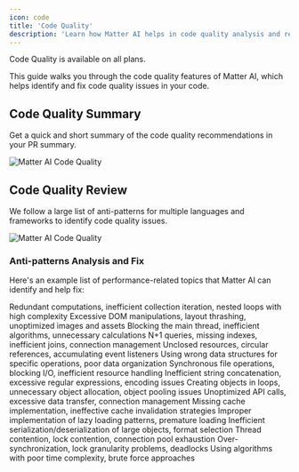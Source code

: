 ```yaml
---
icon: code
title: 'Code Quality'
description: 'Learn how Matter AI helps in code quality analysis and recommendations'
---
```


<Note>
Code Quality is available on all plans.
</Note>

This guide walks you through the code quality features of Matter AI, which helps identify and fix code quality issues in your code.

## Code Quality Summary

Get a quick and short summary of the code quality recommendations in your PR summary.

<Frame>
<img
  className="block"
  src="/images/features/quality-summary.png"
  alt="Matter AI Code Quality"
/>
</Frame>

## Code Quality Review

We follow a large list of anti-patterns for multiple languages and frameworks to identify code quality issues.

<Frame>
<img
  className="block"
  src="/images/features/code-quality.png"
  alt="Matter AI Code Quality"
/>
</Frame>

### Anti-patterns Analysis and Fix
Here's an example list of performance-related topics that Matter AI can identify and help fix:

<CardGroup cols={2}>
  <Card title="Inefficient Loops" icon="rotate" href="/performance/inefficient-loops">
    Redundant computations, inefficient collection iteration, nested loops with high complexity
  </Card>
  <Card title="UI Rendering Bottlenecks" icon="display" href="/performance/ui-rendering-bottlenecks">
    Excessive DOM manipulations, layout thrashing, unoptimized images and assets
  </Card>
  <Card title="CPU-Intensive Operations" icon="microchip" href="/performance/cpu-intensive-operations">
    Blocking the main thread, inefficient algorithms, unnecessary calculations
  </Card>
  <Card title="Database Performance" icon="database" href="/performance/database-performance">
    N+1 queries, missing indexes, inefficient joins, connection management
  </Card>
  <Card title="Memory Leaks" icon="memory" href="/performance/memory-leaks">
    Unclosed resources, circular references, accumulating event listeners
  </Card>
  <Card title="Inefficient Data Structures" icon="sitemap" href="/performance/inefficient-data-structures">
    Using wrong data structures for specific operations, poor data organization
  </Card>
  <Card title="I/O Bottlenecks" icon="hard-drive" href="/performance/io-bottlenecks">
    Synchronous file operations, blocking I/O, inefficient resource handling
  </Card>
  <Card title="String Manipulation" icon="text-size" href="/performance/string-manipulation">
    Inefficient string concatenation, excessive regular expressions, encoding issues
  </Card>
  <Card title="Excessive Object Creation" icon="boxes-stacked" href="/performance/excessive-object-creation">
    Creating objects in loops, unnecessary object allocation, object pooling issues
  </Card>
  <Card title="Network Bottlenecks" icon="network-wired" href="/performance/network-bottlenecks">
    Unoptimized API calls, excessive data transfer, connection management
  </Card>
  <Card title="Caching Problems" icon="server" href="/performance/caching-problems">
    Missing cache implementation, ineffective cache invalidation strategies
  </Card>
  <Card title="Lazy Loading Issues" icon="hourglass-half" href="/performance/lazy-loading-issues">
    Improper implementation of lazy loading patterns, premature loading
  </Card>
  <Card title="Serialization Overhead" icon="exchange" href="/performance/serialization-overhead">
    Inefficient serialization/deserialization of large objects, format selection
  </Card>
  <Card title="Resource Contention" icon="lock" href="/performance/resource-contention">
    Thread contention, lock contention, connection pool exhaustion
  </Card>
  <Card title="Synchronization Issues" icon="arrows-spin" href="/performance/synchronization-issues">
    Over-synchronization, lock granularity problems, deadlocks
  </Card>
  <Card title="Inefficient Algorithms" icon="calculator" href="/performance/inefficient-algorithms">
    Using algorithms with poor time complexity, brute force approaches
  </Card>
</CardGroup>